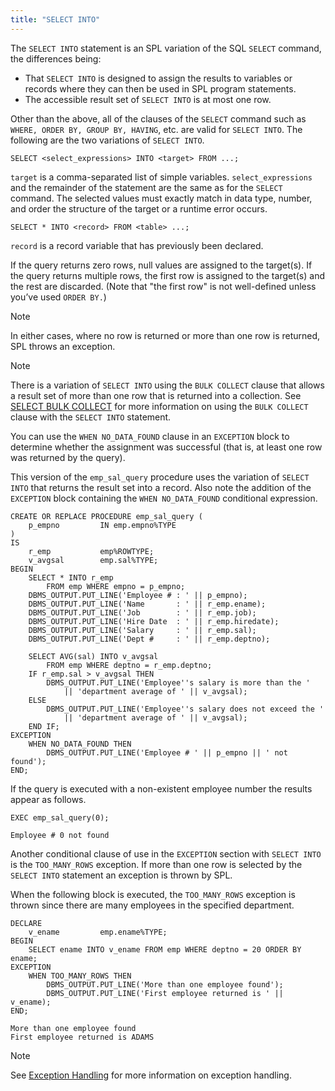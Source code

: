 ```yaml
---
title: "SELECT INTO"
---
```


<div id="select_into" class="registered_link"></div>

The `SELECT INTO` statement is an SPL variation of the SQL `SELECT` command, the differences being:

-   That `SELECT INTO` is designed to assign the results to variables or records where they can then be used in SPL program statements.
-   The accessible result set of `SELECT INTO` is at most one row.

Other than the above, all of the clauses of the `SELECT` command such as `WHERE, ORDER BY, GROUP BY, HAVING`, etc. are valid for `SELECT INTO`. The following are the two variations of `SELECT INTO`.

```text
SELECT <select_expressions> INTO <target> FROM ...;
```

`target` is a comma-separated list of simple variables. `select_expressions` and the remainder of the statement are the same as for the `SELECT` command. The selected values must exactly match in data type, number, and order the structure of the target or a runtime error occurs.

```text
SELECT * INTO <record> FROM <table> ...;
```

`record` is a record variable that has previously been declared.

If the query returns zero rows, null values are assigned to the target(s). If the query returns multiple rows, the first row is assigned to the target(s) and the rest are discarded. (Note that "the first row" is not well-defined unless you’ve used `ORDER BY.`)

<div class="note">

<div class="title">

Note

</div>

In either cases, where no row is returned or more than one row is returned, SPL throws an exception.

</div>

<div class="note">

<div class="title">

Note

</div>

There is a variation of `SELECT INTO` using the `BULK COLLECT` clause that allows a result set of more than one row that is returned into a collection. See [SELECT BULK COLLECT](../12_working_with_collections/04_using_the_bulk_collect_clause/#select_bulk_collect) for more information on using the `BULK COLLECT` clause with the `SELECT INTO` statement.

</div>

You can use the `WHEN NO_DATA_FOUND` clause in an `EXCEPTION` block to determine whether the assignment was successful (that is, at least one row was returned by the query).

This version of the `emp_sal_query` procedure uses the variation of `SELECT INTO` that returns the result set into a record. Also note the addition of the `EXCEPTION` block containing the `WHEN NO_DATA_FOUND` conditional expression.

```text
CREATE OR REPLACE PROCEDURE emp_sal_query (
    p_empno         IN emp.empno%TYPE
)
IS
    r_emp           emp%ROWTYPE;
    v_avgsal        emp.sal%TYPE;
BEGIN
    SELECT * INTO r_emp
        FROM emp WHERE empno = p_empno;
    DBMS_OUTPUT.PUT_LINE('Employee # : ' || p_empno);
    DBMS_OUTPUT.PUT_LINE('Name       : ' || r_emp.ename);
    DBMS_OUTPUT.PUT_LINE('Job        : ' || r_emp.job);
    DBMS_OUTPUT.PUT_LINE('Hire Date  : ' || r_emp.hiredate);
    DBMS_OUTPUT.PUT_LINE('Salary     : ' || r_emp.sal);
    DBMS_OUTPUT.PUT_LINE('Dept #     : ' || r_emp.deptno);

    SELECT AVG(sal) INTO v_avgsal
        FROM emp WHERE deptno = r_emp.deptno;
    IF r_emp.sal > v_avgsal THEN
        DBMS_OUTPUT.PUT_LINE('Employee''s salary is more than the '
            || 'department average of ' || v_avgsal);
    ELSE
        DBMS_OUTPUT.PUT_LINE('Employee''s salary does not exceed the '
            || 'department average of ' || v_avgsal);
    END IF;
EXCEPTION
    WHEN NO_DATA_FOUND THEN
        DBMS_OUTPUT.PUT_LINE('Employee # ' || p_empno || ' not found');
END;
```

If the query is executed with a non-existent employee number the results appear as follows.

```text
EXEC emp_sal_query(0);

Employee # 0 not found
```

Another conditional clause of use in the `EXCEPTION` section with `SELECT INTO` is the `TOO_MANY_ROWS` exception. If more than one row is selected by the `SELECT INTO` statement an exception is thrown by SPL.

When the following block is executed, the `TOO_MANY_ROWS` exception is thrown since there are many employees in the specified department.

```text
DECLARE
    v_ename         emp.ename%TYPE;
BEGIN
    SELECT ename INTO v_ename FROM emp WHERE deptno = 20 ORDER BY ename;
EXCEPTION
    WHEN TOO_MANY_ROWS THEN
        DBMS_OUTPUT.PUT_LINE('More than one employee found');
        DBMS_OUTPUT.PUT_LINE('First employee returned is ' || v_ename);
END;

More than one employee found
First employee returned is ADAMS
```

<div class="note">

<div class="title">

Note

</div>

See [Exception Handling](../05_control_structures/#exception_handling) for more information on exception handling.

</div>
